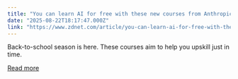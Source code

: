 ```yaml
---
title: "You can learn AI for free with these new courses from Anthropic"
date: "2025-08-22T18:17:47.000Z"
link: "https://www.zdnet.com/article/you-can-learn-ai-for-free-with-these-new-courses-from-anthropic/"
---
```


Back-to-school season is here. These courses aim to help you upskill just in time.

[Read more](https://www.zdnet.com/article/you-can-learn-ai-for-free-with-these-new-courses-from-anthropic/)
